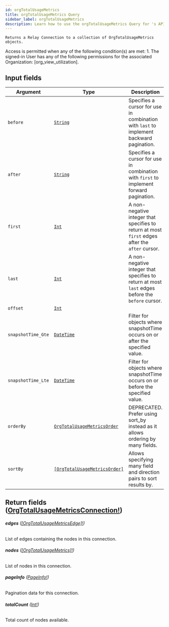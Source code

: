 ```yaml
---
id: orgTotalUsageMetrics
title: orgTotalUsageMetrics Query
sidebar_label: orgTotalUsageMetrics
description: Learn how to use the orgTotalUsageMetrics Query for 's API.
---
```


    Returns a Relay Connection to a collection of OrgTotalUsageMetrics objects.

Access is permitted when any of the following condition(s) are met: 1. The signed-in User has any of the following permissions for the associated Organization: [org_view_utilization].

## Input fields

| Argument           | Type                                                                                   | Description                                                                                      |
| ------------------ | -------------------------------------------------------------------------------------- | ------------------------------------------------------------------------------------------------ |
| `before`           | [`String`](api/schema/scalar/String.mdx)                                               | Specifies a cursor for use in combination with `last` to implement backward pagination.          |
| `after`            | [`String`](api/schema/scalar/String.mdx)                                               | Specifies a cursor for use in combination with `first` to implement forward pagination.          |
| `first`            | [`Int`](api/schema/scalar/Int.mdx)                                                     | A non-negative integer that specifies to return at most `first` edges after the `after` cursor.  |
| `last`             | [`Int`](api/schema/scalar/Int.mdx)                                                     | A non-negative integer that specifies to return at most `last` edges before the `before` cursor. |
| `offset`           | [`Int`](api/schema/scalar/Int.mdx)                                                     |                                                                                                  |
| `snapshotTime_Gte` | [`DateTime`](api/schema/scalar/DateTime.mdx)                                           | Filter for objects where snapshotTime occurs on or after the specified value.                    |
| `snapshotTime_Lte` | [`DateTime`](api/schema/scalar/DateTime.mdx)                                           | Filter for objects where snapshotTime occurs on or before the specified value.                   |
| `orderBy`          | [`OrgTotalUsageMetricsOrder`](api/schema/input_object/OrgTotalUsageMetricsOrder.mdx)   | DEPRECATED. Prefer using sort_by instead as it allows ordering by many fields.                   |
| `sortBy`           | [`[OrgTotalUsageMetricsOrder]`](api/schema/input_object/OrgTotalUsageMetricsOrder.mdx) | Allows specifying many field and direction pairs to sort results by.                             |

## Return fields ([OrgTotalUsageMetricsConnection!](api/schema/object/OrgTotalUsageMetricsConnection.mdx))

###### <b>edges</b> ([[OrgTotalUsageMetricsEdge]!](api/schema/object/OrgTotalUsageMetricsEdge.mdx))

List of edges containing the nodes in this connection.

###### <b>nodes</b> ([[OrgTotalUsageMetrics]!](api/schema/object/OrgTotalUsageMetrics.mdx))

List of nodes in this connection.

###### <b>pageInfo</b> ([PageInfo!](api/schema/object/PageInfo.mdx))

Pagination data for this connection.

###### <b>totalCount</b> ([Int!](api/schema/scalar/Int.mdx))

Total count of nodes available.
